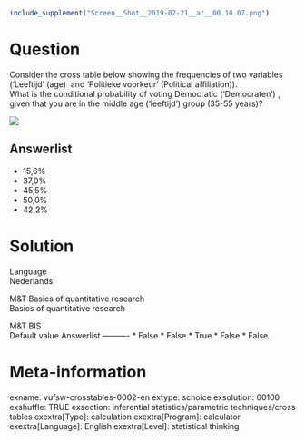 ```r
include_supplement("Screen__Shot__2019-02-21__at__00.10.07.png")
```

Question
========
Consider the cross table below showing the frequencies of two variables
('Leeftijd' (age)  and 'Politieke voorkeur' (Political affiliation)).   
What is the conditional probability of voting Democratic ('Democraten')
, given that you are in the middle age ('leeftijd') group (35-55
years)?  
  
![](Screen__Shot__2019-02-21__at__00.10.07.png)

Answerlist
----------
* 15,6%
* 37,0%
* 45,5%
* 50,0%
* 42,2%

Solution
========











Language  
Nederlands

M&T Basics of quantitative research  
Basics of quantitative research

M&T BIS  
Default value
Answerlist
----------
* False
* False
* True
* False
* False

Meta-information
================
exname: vufsw-crosstables-0002-en
extype: schoice
exsolution: 00100
exshuffle: TRUE
exsection: inferential statistics/parametric techniques/cross tables
exextra[Type]: calculation
exextra[Program]: calculator
exextra[Language]: English
exextra[Level]: statistical thinking

